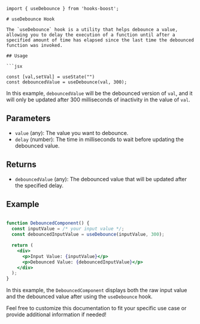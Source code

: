 
```mdx
import { useDebounce } from 'hooks-boost';

# useDebounce Hook

The `useDebounce` hook is a utility that helps debounce a value, allowing you to delay the execution of a function until after a specified amount of time has elapsed since the last time the debounced function was invoked.

## Usage

```jsx

const [val,setVal] = useState("")
const debouncedValue = useDebounce(val, 300);
```

In this example, `debouncedValue` will be the debounced version of `val`, and it will only be updated after 300 milliseconds of inactivity in the value of `val`.

## Parameters

- `value` (any): The value you want to debounce.
- `delay` (number): The time in milliseconds to wait before updating the debounced value.

## Returns

- `debouncedValue` (any): The debounced value that will be updated after the specified delay.

## Example

```jsx

function DebouncedComponent() {
  const inputValue = /* your input value */;
  const debouncedInputValue = useDebounce(inputValue, 300);

  return (
    <div>
      <p>Input Value: {inputValue}</p>
      <p>Debounced Value: {debouncedInputValue}</p>
    </div>
  );
}
```

In this example, the `DebouncedComponent` displays both the raw input value and the debounced value after using the `useDebounce` hook.

Feel free to customize this documentation to fit your specific use case or provide additional information if needed!